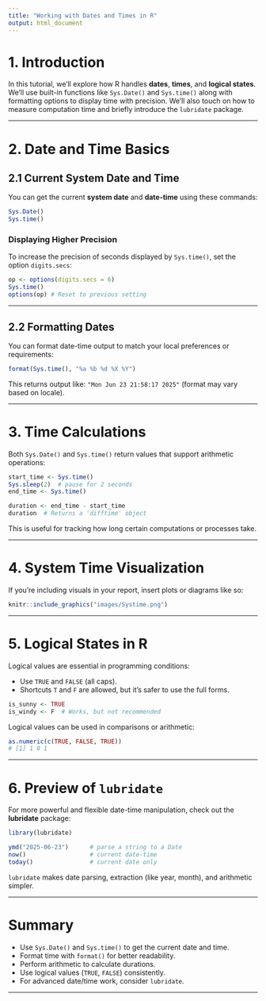 ```yaml
---
title: "Working with Dates and Times in R"
output: html_document
---
```


# 1. Introduction

In this tutorial, we’ll explore how R handles **dates**, **times**, and **logical states**. We'll use built-in functions like `Sys.Date()` and `Sys.time()` along with formatting options to display time with precision. We’ll also touch on how to measure computation time and briefly introduce the `lubridate` package.

---

# 2. Date and Time Basics

## 2.1 Current System Date and Time

You can get the current **system date** and **date-time** using these commands:

```r
Sys.Date()
Sys.time()
```

### Displaying Higher Precision

To increase the precision of seconds displayed by `Sys.time()`, set the option `digits.secs`:

```r
op <- options(digits.secs = 6)
Sys.time()
options(op) # Reset to previous setting
```

---

## 2.2 Formatting Dates

You can format date-time output to match your local preferences or requirements:

```r
format(Sys.time(), "%a %b %d %X %Y")
```

This returns output like: `"Mon Jun 23 21:58:17 2025"` (format may vary based on locale).

---

# 3. Time Calculations

Both `Sys.Date()` and `Sys.time()` return values that support arithmetic operations:

```r
start_time <- Sys.time()
Sys.sleep(2)  # pause for 2 seconds
end_time <- Sys.time()

duration <- end_time - start_time
duration  # Returns a 'difftime' object
```

This is useful for tracking how long certain computations or processes take.

---

# 4. System Time Visualization

If you’re including visuals in your report, insert plots or diagrams like so:

```r
knitr::include_graphics("images/Systime.png")
```

---

# 5. Logical States in R

Logical values are essential in programming conditions:

- Use `TRUE` and `FALSE` (all caps).
- Shortcuts `T` and `F` are allowed, but it's safer to use the full forms.

```r
is_sunny <- TRUE
is_windy <- F  # Works, but not recommended
```

Logical values can be used in comparisons or arithmetic:

```r
as.numeric(c(TRUE, FALSE, TRUE))
# [1] 1 0 1
```

---

# 6. Preview of `lubridate`

For more powerful and flexible date-time manipulation, check out the **lubridate** package:

```r
library(lubridate)

ymd("2025-06-23")      # parse a string to a Date
now()                  # current date-time
today()                # current date only
```

`lubridate` makes date parsing, extraction (like year, month), and arithmetic simpler.

---

# Summary

- Use `Sys.Date()` and `Sys.time()` to get the current date and time.
- Format time with `format()` for better readability.
- Perform arithmetic to calculate durations.
- Use logical values (`TRUE`, `FALSE`) consistently.
- For advanced date/time work, consider `lubridate`.

---
